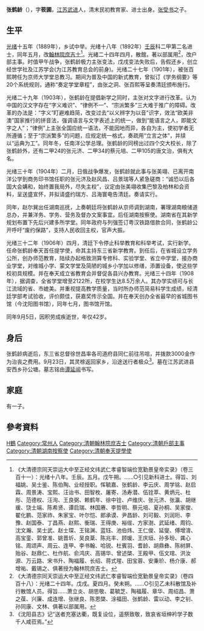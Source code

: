 {{Otheruses|other=名为张鹤龄的其他人物|张鹤龄}}

'''张鹤龄'''（{{bd|1867年||1908年}}），字'''筱圃'''，[[江苏|江苏]][[武进|武进]]人，清末民初教育家、进士出身。[[张受书|张受书]]之子。

== 生平 ==
[[光绪|光绪]]十五年（1889年），乡试中举。光绪十八年（1892年）[[壬辰|壬辰]]科二甲第二名进士，同年五月，改[[翰林院|翰林院]][[庶吉士|庶吉士]]<ref>《大清德宗同天崇运大中至正经文纬武仁孝睿智端俭宽勤景皇帝实录》（卷三百十一）：光绪十八年。壬辰。五月。戊午朔。……○引见新科进士。得旨、刘福姚、吴士鉴、陈伯陶、业经授职。恽毓嘉、张鹤龄、李云庆、周学铭、赵启霖、周景涛、宝熙、汪诒书、田智枚、屠寄、汤寿潜、伍铨萃、黄炳元、杜彤、范德权、汪洵、王良弼、赖鹤年、徐中铨、卢维庆、张元济、张瀛、胡继瑗、饶士端、陈希贤、谭启瑞、林国赓、李哲明、蔡元培、夏孙桐、吴家俊、翟化鹏、范家祚、朱家宝、叶尔恺、郎承谟、尹昌龄、刘可毅、刘润珩、李豫、赵国泰、丁昌燕、赵熙、衡瑞、王得庚、裕绂、方家澍、武延绪、周钧、沈文瀚、吴士武、赵士琛、王铭渊、蓝钰、池伯炜、王仁俊、延燮、傅增淯、高宝銮、郭曾准、姚晋圻、吴良棻、陈兆丰、顾瑗、王庆垣、孙多玢、龚心铭、周颂声、周云、连甲、李书翰、哈锐、杜賓羽、耆龄、胡鼎彝、陈树屏、贻谷、赵鼎仁、杜作航、俞鸿庆、高锡华、曾述棨、王殿甲、伍文琯、洪汝源、万云路、宋书升、陶福履、长绍、蒋式瑆、田宝蓉、安秉玠、杨介康、郝增祐、戴锡之、俱著授为翰林院庶吉士。</ref>。光緒二十四年四月，散館，著以部属用<ref>《大清德宗同天崇运大中至正经文纬武仁孝睿智端俭宽勤景皇帝实录》（卷四百十八）：光绪二十四年。戊戌。夏四月。癸未朔。……○引见乙未科散馆及补行散馆人员。得旨……萧立炎、胡思敬、葛毓芝、陶福履、章华、周绍昌、萧之葆、兴廉、成连增、张继良、陈恩棨、涂福田、张鹤龄、雷以动、李之钊、孙同康、文林、俱著以部属用。</ref>，改户部主事。时值甲午战争，张鹤龄极力主张变法，戊戌变法失败后，告假还乡，创立经世学社及江苏学会(为江苏教育总会的前身)。光绪二十七年（1901年），被张百熙聘任为京师大学堂总教习。期间为普及中国的新式教育，曾拟订《学务纲要》等20个系统规则，通称“奏定学堂章程”，由张之洞、张百熙等呈奏清廷颁布施行。

光绪二十九年（1903年），张鹤龄在提倡新学之同时，主张对文字进行改革。认为中国的汉文字存在“字义难识”、“律例不一”、“宗派繁多”三大难于推广的障碍。改革的办法是：“字义”盯避难趋简，改变过去“以义辨字为以音”识字，效法“欧美非澳”国家推行的拼音法，强调语言与文字表述上的统一，做到“能语言之人，即能文字之人”；“律例”上主张全国应统一语法，不能因地而异，各自为主，使初学者无所遵循；至于“宗派繁多”的问题，应规定统一格式，奏疏用“立言之体”，并牍以“运典为工”。同年冬，任南洋公学总理。张鹤龄的同榜出过四个交大校长，除了张鹤龄外，还有二甲24的张元济、二甲34的蔡元培、二甲105的唐文治，俱有大名。

光绪三十年（1904年）二月，日俄战争爆发，张鹤龄就此事与张美翊、已离开南洋公学到商务印书馆任职的张元济及赵风昌、吕景瑞等人紧急磋商：“诚恐以后各国大会媾和，始终置我局外，尽失主权”，议定由张美翊收集巴黎及柏林和会资料，呈送盛宣怀，并拟请盛约瑞方、吕海寰电告清廷。奏请实行。

同年，赵尔巽出任湖南巡抚，上奏朝廷将张鹤龄从京师调到湖南，署理湖南粮储道总办，并兼洋务、学务、营务及督办文案事宜。后任湖南按察使。湖南省在其新学规划布置下先后兴建多所学堂。同年政府与列强签订粤汉铁路借款合同，张鹤龄公开呼吁“废约保路”，支持人民收回主权，官声大振。

光绪三十二年（1906年）四月，清廷下令停止科举教育和科举考试，实行新学。任命张鹤龄奉天首任提学使，命其主持东三省新学教育。到任后，在省城设立学务公所，创办师范教育，陆续办起格致测算专修科、实验学堂、省立中学堂，接办商业学堂，对维城小学、蒙文学堂及简陋的城乡小学加以修缮，添置设备，使这些学校初具规模。并在奉天成立省教育会并督促各县兴办教育。光绪三十四年（1908年），据调查，全省学堂增至2122所，在校学生达8.5万余人。其办学实绩可与长江流域的省、市媲美。并重视提高教学质量，当时所办师范简易科学生成绩，经清廷学部考试验收，评价颇佳，获嘉奖传示全国。并在奉天创办全省最早的省城图书馆（今沈阳图书馆），同年七月，图书馆开馆。

同年9月5日，因积劳成疾逝世，年仅42岁。

== 身后 ==
张鹤龄病逝后，东三省总督徐世昌率各司道府县同仁前往吊唁，并拨款3000金作为治丧之费用。9月23日，其灵榇返回家乡，沿途送行者极众<ref>《沈阳县志》记“送者充塞达衢，既复设位，遥祭致敬，致哀省垣绅衿学子数千人咸莅焉。”</ref>。墓在江苏武进县安西乡孙公塘。墓志铭由[[谭延闿|谭延闿]]书写。

== 家庭 ==
有一子。

== 參考資料 ==
{{reflist|2}}

{{光緒十八年壬辰科殿試金榜}}

{{Authority control}}
{{DEFAULTSORT:Zhang張}}
[[Category:張姓|H鶴]]
[[Category:常州人|Category:常州人]]
[[Category:清朝翰林院庶吉士|Category:清朝翰林院庶吉士]]
[[Category:清朝戶部主事|Category:清朝戶部主事]]
[[Category:清朝湖南按察使|Category:清朝湖南按察使]]
[[Category:清朝奉天提學使|Category:清朝奉天提學使]]